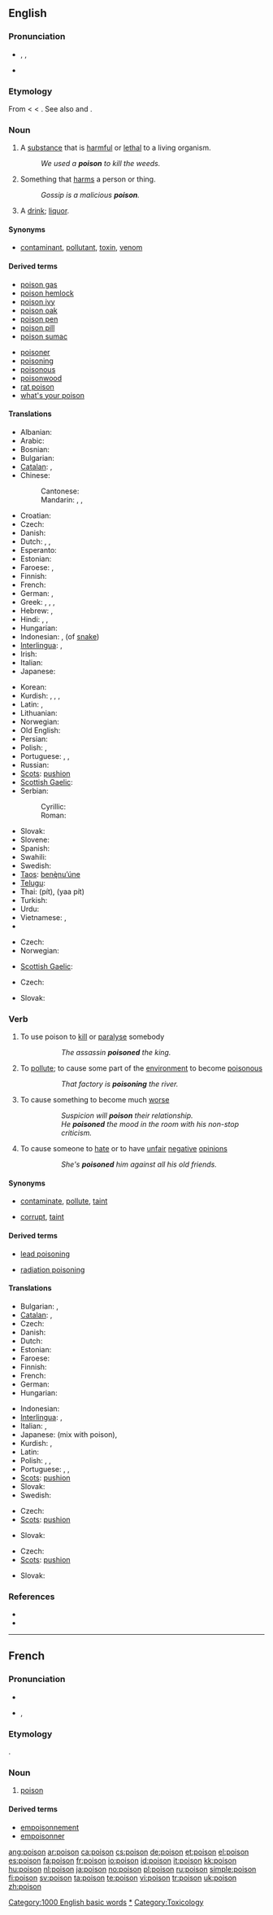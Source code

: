 {{also|poisson|Poisson}}
==English==
{{wikipedia}}

===Pronunciation===
* {{enPR|poi'zən}}, {{IPA|/ˈpɔɪz(ə)n/}}, {{SAMPA|/"pOIz(@)n/}}
* {{audio|en-us-poison.ogg|Audio (US)}}
*: {{rhymes|ɔɪzən}}

===Etymology===
From {{etyl|fro}} {{term|puison|lag=fro}} < {{etyl|la}} {{term|potio|lang=la||drink, a draught, a poisonous draught, a potion}} < {{term|potare||to drink}}. See also {{term|potion}} and {{term|potable}}.

===Noun===
{{en-noun}}

# A [[substance]] that is [[harmful]] or [[lethal]] to a living organism.
#: ''We used a '''poison''' to kill the weeds.''
# Something that [[harm]]s a person or thing.
#: ''Gossip is a malicious '''poison'''.''
# {{idiomatic}} A [[drink]]; [[liquor]].

====Synonyms====
* {{sense|substance that is harmful}} [[contaminant]], [[pollutant]], [[toxin]], [[venom]]

====Derived terms====
{{top2}}
* [[poison gas]]
* [[poison hemlock]]
* [[poison ivy]]
* [[poison oak]]
* [[poison pen]]
* [[poison pill]]
* [[poison sumac]]
{{mid2}}
* [[poisoner]]
* [[poisoning]]
* [[poisonous]]
* [[poisonwood]]
* [[rat poison]]
* [[what's your poison]]
{{bottom}}

====Translations====
{{trans-top|substance harmful to a living organism}}
* Albanian: {{t-|sq|helm|m|xs=Albanian}}
* Arabic: {{t-|ar|سم|m|tr=summ|sc=Arab}}
* Bosnian: {{t-|bs|otrov|m}}
* Bulgarian: {{t+|bg|отрова|f|sc=Cyrl}}
* [[Catalan]]: {{t-|ca|verí|m}}, {{t-|ca|metzina|f}}
* Chinese:
*: Cantonese: {{tø|yue|毒|sc=Hani|xs=Cantonese}}
*: Mandarin: {{t-|cmn|毒|sc=Hani|xs=Mandarin}}, {{t-|cmn|毒物|tr=dúwù|sc=Hani|xs=Mandarin}}, {{t|cmn|毒药|tr=dúyào|sc=Hani|xs=Mandarin}}
* Croatian: {{t-|hr|otrov|m}}
* Czech: {{t+|cs|jed|m}}
* Danish: {{t-|da|gift}}
* Dutch: {{t+|nl|gif|n}}, {{t+|nl|vergif|n}}, {{t+|nl|vergift|n}}
* Esperanto: {{t-|eo|veneno|xs=Esperanto}}
* Estonian: {{t-|et|mürk}}
* Faroese: {{t-|fo|gift|f|xs=Faroese}}, {{t-|fo|eitur|n|xs=Faroese}}
* Finnish: {{t+|fi|myrkky}}
* French: {{t+|fr|poison|m}}
* German: {{t+|de|Gift|n}}, {{t|de|Giftstoff|m}}
* Greek: {{t+|el|δηλητήριο|n|sc=Grek}}, {{t+|el|φαρμάκι|n|sc=Grek}}, {{t+|el|ιός|m|sc=Grek}}, {{t+|el|φόλα|f|sc=Grek}}
* Hebrew: {{t-|he|רעל|רַעַל|m|tr=ra'àl|sc=Hebr}}, {{t-|he|סם|סַם|m|tr=sam|sc=Hebr}}
* Hindi: {{t-|hi|विष|tr=viś|sc=Deva|xs=Hindi}}, {{t-|hi|ज़हर|tr=zahr|sc=Deva|xs=Hindi}}, {{t-|hi|जहर|tr=jahr|sc=Deva|xs=Hindi}}
* Hungarian: {{t+|hu|méreg}}
* Indonesian: {{t+|id|racun|xs=Indonesian}}, {{t|id|bisa|xs=Indonesian}} (of [[snake]])
* [[Interlingua]]: {{t-|ia|veneno|xs=Interlingua}}, {{t|ia|toxico|xs=Interlingua}}
* Irish: {{t|ga|nimh|f}}
* Italian: {{t+|it|veleno|m}}
* Japanese: {{t+|ja|毒|tr=[[どく]], doku|sc=Jpan}}
{{trans-mid}}
* Korean: {{t+|ko|독|tr=dok|sc=Hang}}
* Kurdish: {{t+|ku|jehr|f}}, {{t+|ku|jar|f}}, {{t|ku|ده‌رمانخوارد|sc=KUchar}}, {{t|ku|ژه‌هر|sc=KUchar}}
* Latin: {{t+|la|venenum|n}}, {{t-|la|toxicum|n}}
* Lithuanian: {{t-|lt|nuodai|n|xs=Lithuanian}}
* Norwegian: {{t+|no|gift|c}}
* Old English: {{t-|ang|ator|n|alt=ātor|xs=Old English}}
* Persian: {{t+|fa|زهر|tr=zæhr|sc=fa-Arab|xs=Persian}}
* Polish: {{t+|pl|trucizna|f}}, {{t+|pl|jad|n}}
* Portuguese: {{t+|pt|veneno|m}}, {{t+|pt|peçonha|f}}, {{t+|pt|tóxico|m}}
* Russian: {{t+|ru|яд|m|tr=jad|sc=Cyrl}}
* [[Scots]]: [[pushion]]
* [[Scottish Gaelic]]: {{t-|gd|nimh|m|xs=Scottish Gaelic}}
* Serbian:
*: Cyrillic: {{t-|sr|отров|m|sc=Cyrl}}
*: Roman: {{t-|sr|otrov|m}}
* Slovak: {{t-|sk|jed|m}}
* Slovene: {{t+|sl|strup|m}}
* Spanish: {{t+|es|veneno|m}}
* Swahili: {{t-|sw|sumu|xs=Swahili}} {{qualifier|noun 9/10}}
* Swedish: {{t+|sv|gift|n}}
* [[Taos]]: [[benę̀nu’úne]]
* [[Telugu]]: {{t|te|విషం|tr=visham|sc=Telu}}
* Thai: {{Thai|[[พิษ]]}} (pít), {{Thai|[[ยาพิษ]]}} (yaa pít)
* Turkish: {{t+|tr|zehir}}
* Urdu: {{t-|ur|زہر|m|tr=zahr|sc=ur-Arab|xs=Urdu}}
* Vietnamese: {{t|vi|chất độc}}, {{t|vi|thuốc độc}}
* {{trreq|Welsh}}
{{trans-bottom}}

{{trans-top|something that harms}}
* Czech: {{t+|cs|jed|m}}
* Norwegian: {{t+|no|gift}}
{{trans-mid}}
* [[Scottish Gaelic]]: {{t-|gd|nimh|m|xs=Scottish Gaelic}}
{{trans-bottom}}

{{trans-top|liquor}}
* Czech: {{t+|cs|jed|m}}
{{trans-mid}}
* Slovak: {{t-|sk|jed|m}}
{{trans-bottom}}

===Verb===
{{en-verb}}

# {{transitive}} To use poison to [[kill]] or [[paralyse]] somebody
#:: ''The assassin '''poisoned''' the king.''
# {{transitive}} To [[pollute]]; to cause some part of the [[environment]] to become [[poisonous]]
#:: ''That factory is '''poisoning''' the river.''
# {{transitive}} To cause something to become much [[worse]]
#:: ''Suspicion will '''poison''' their relationship.''
#:: ''He '''poisoned''' the mood in the room with his non-stop criticism.''
# {{transitive}} To cause someone to [[hate]] or to have [[unfair]] [[negative]] [[opinion]]s
#:: ''She's '''poisoned''' him against all his old friends.''

====Synonyms====
* {{sense|to pollute}} [[contaminate]], [[pollute]], [[taint]]
* {{sense|to cause to become worse}} [[corrupt]], [[taint]]

====Derived terms====
{{top2}}
* [[lead poisoning]]
{{mid2}}
* [[radiation poisoning]]
{{bottom}}

====Translations====
{{trans-top|to use poison to kill or paralyse}}
* Bulgarian: {{t+|bg|тровя|sc=Cyrl}}, {{t+|bg|отравям|sc=Cyrl}}
* [[Catalan]]: {{t|ca|emmetzinar}}, {{t|ca|enverinar}}
* Czech: {{t-|cs|otrávit}}
* Danish: {{t|da|forgifte}}
* Dutch: {{t+|nl|vergiftigen}}
* Estonian: {{t|et|mürgitama}}
* Faroese: {{t|fo|eitra|xs=Faroese}}
* Finnish: {{t+|fi|myrkyttää}}
* French: {{t+|fr|empoisonner}}
* German: {{t+|de|vergiften}}
* Hungarian: {{t+|hu|megmérgez}}
{{trans-mid}}
* Indonesian: {{t+|id|racun|alt=meracuni|xs=Indonesian}}
* [[Interlingua]]: {{t|ia|invenenar|xs=Interlingua}}, {{t|ia|intoxicar|xs=Interlingua}}
* Italian: {{t+|it|avvelenare}}, {{t|it|intossicare}}
* Japanese: {{t|ja|毒を混入する|tr=doku wo konnyuu-suru|sc=Jpan}} (mix with poison), {{t|ja|毒を盛る|sc=Jpan}}
* Kurdish: {{t+|ku|jehr kirin}}, {{t+|ku|jehr dan}}
* Latin: {{t-|la|veneno}}
* Polish: {{t-|pl|truć}}, {{t|pl|zatruwać}}, {{t-|pl|otruć}}
* Portuguese: {{t+|pt|envenenar}}, {{t|pt|empeçonhar}}, {{t|pt|intoxicar}}
* [[Scots]]: [[pushion]]
* Slovak: {{t-|sk|otráviť}}
* Swedish: {{t+|sv|förgifta}}
{{trans-bottom}}

{{trans-top|pollute}}
* Czech: {{t-|cs|otrávit}}
* [[Scots]]: [[pushion]]
{{trans-mid}}
* Slovak: {{t-|sk|otráviť}}
{{trans-bottom}}

{{trans-top|make worse}}
* Czech: {{t-|cs|otrávit}}
* [[Scots]]: [[pushion]]
{{trans-mid}}
* Slovak: {{t-|sk|otráviť}}
{{trans-bottom}}

===References===
* {{R:Online Etymology Dictionary}}
* {{R:Webster 1913}}

[[Category:1000 English basic words]]
[[Category:Poisons|*]]
[[Category:Toxicology]]

----

==French==

===Pronunciation===
* {{audio|Fr-poison.ogg|audio}}
* {{IPA|/pwazɔ̃ /|lang=fr}}, {{SAMPA|/pwazO~/}}

===Etymology===
{{etyl|la|fr}} {{term|potio|lang=la}}.

===Noun===
{{fr-noun|m}}

# [[#English|poison]]

====Derived terms====
* [[empoisonnement]]
* [[empoisonner]]

[[ang:poison]]
[[ar:poison]]
[[ca:poison]]
[[cs:poison]]
[[de:poison]]
[[et:poison]]
[[el:poison]]
[[es:poison]]
[[fa:poison]]
[[fr:poison]]
[[io:poison]]
[[id:poison]]
[[it:poison]]
[[kk:poison]]
[[hu:poison]]
[[nl:poison]]
[[ja:poison]]
[[no:poison]]
[[pl:poison]]
[[ru:poison]]
[[simple:poison]]
[[fi:poison]]
[[sv:poison]]
[[ta:poison]]
[[te:poison]]
[[vi:poison]]
[[tr:poison]]
[[uk:poison]]
[[zh:poison]]